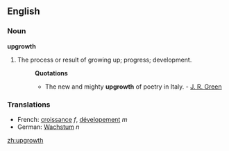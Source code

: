 ==English==

===Noun===
'''upgrowth'''

# The process or result of growing up; progress; development.
#:'''Quotations'''
#:*The new and mighty '''upgrowth''' of poetry in Italy. - [[J. R. Green]]


===Translations===
*French: [[croissance]] ''f'', [[dévelopement]] ''m''
*German: [[Wachstum]] ''n''

[[zh:upgrowth]]